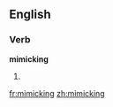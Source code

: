==English==

===Verb===
'''mimicking'''

# {{present participle of|[[mimic]]}}

[[fr:mimicking]]
[[zh:mimicking]]